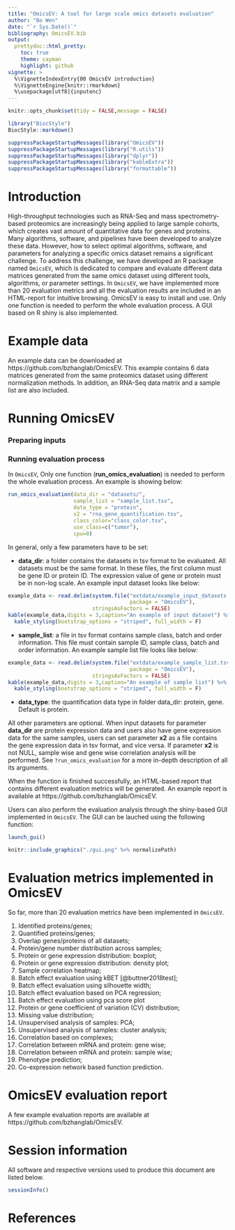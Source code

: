 ```yaml
---
title: "OmicsEV: A tool for large scale omics datasets evaluation"
author: "Bo Wen"
date: "`r Sys.Date()`"
bibliography: OmicsEV.bib
output: 
  prettydoc::html_pretty:
    toc: true
    theme: cayman
    highlight: github
vignette: >
  %\VignetteIndexEntry{00 OmicsEV introduction}
  %\VignetteEngine{knitr::rmarkdown}
  %\usepackage[utf8]{inputenc}
---
```


```r
knitr::opts_chunk$set(tidy = FALSE,message = FALSE)
```



```r
library("BiocStyle")
BiocStyle::markdown()
```




```r
suppressPackageStartupMessages(library("OmicsEV"))
suppressPackageStartupMessages(library("R.utils"))
suppressPackageStartupMessages(library("dplyr"))
suppressPackageStartupMessages(library("kableExtra"))
suppressPackageStartupMessages(library("formattable"))
```


# Introduction

High-throughput technologies such as RNA-Seq and mass spectrometry-based 
proteomics are increasingly being applied to large sample cohorts, which 
creates vast amount of quantitative data for genes and proteins. Many algorithms, 
software, and pipelines have been developed to analyze these data. However, 
how to select optimal algorithms, software, and parameters for analyzing a 
specific omics dataset remains a significant challenge. To address this 
challenge, we have developed an R package named `OmicsEV`, which is dedicated to 
compare and evaluate different data matrices generated from the same omics 
dataset using different tools, algorithms, or parameter settings. In `OmicsEV`,
we have implemented more than 20 evaluation metrics and all the evaluation 
results are included in an HTML-report for intuitive browsing. OmicsEV is easy 
to install and use. Only one function is needed to perform the whole evaluation 
process. A GUI based on R shiny is also implemented.

# Example data

An example data can be downloaded at https://github.com/bzhanglab/OmicsEV. This
example contains 6 data matrices generated from the same proteomics dataset 
using different normalization methods. In addition, an RNA-Seq data matrix and a
sample list are also included.

# Running OmicsEV

### Preparing inputs

### Running evaluation process

In `OmicsEV`, Only one function (**run_omics_evaluation**) is needed to 
perform the whole evaluation process. An example is showing below:

```r
run_omics_evaluation(data_dir = "datasets/",
                     sample_list = "sample_list.tsv",
                     data_type = "protein",
                     x2 = "rna_gene_quantification.tsv",
                     class_color="class_color.tsv",
                     use_class=c("tumor"),
                     cpu=0)
```

In general, only a few parameters have to be set:

* **data_dir**: a folder contains the datasets in tsv format to be evaluated. All 
datasets must be the same format. In these files, the first column must be gene
ID or protein ID. The expression value of gene or protein must be in non-log 
scale. An example input dataset looks like below:

```r
example_data <- read.delim(system.file("extdata/example_input_datasets.tsv",
                                       package = "OmicsEV"),
                           stringsAsFactors = FALSE)
kable(example_data,digits = 3,caption="An example of input dataset") %>%
  kable_styling(bootstrap_options = "striped", full_width = F)
```

* **sample_list**: a file in tsv format contains sample class, batch and order 
information. This file must contain sample ID, sample class, batch and order 
information. An example sample list file looks like below:

```r
example_data <- read.delim(system.file("extdata/example_sample_list.tsv",
                                       package = "OmicsEV"),
                           stringsAsFactors = FALSE)
kable(example_data,digits = 3,caption="An example of sample list") %>%
  kable_styling(bootstrap_options = "striped", full_width = F)
```

* **data_type**: the quantification data type in folder data_dir: protein, 
gene. Default is protein.

All other parameters are optional. When input datasets for parameter 
**data_dir** are protein expression data and users also have gene expression 
data for the same samples, users can set parameter **x2** as a file contains 
the gene expression data in tsv format, and vice versa. If parameter **x2** is 
not NULL, sample wise and gene wise correlation analysis will be performed. See `?run_omics_evaluation` for a more in-depth description of all its arguments. 

When the function is finished successfully, an HTML-based report that contains 
different evaluation metrics will be generated. An example report is available 
at https://github.com/bzhanglab/OmicsEV.

Users can also perform the evaluation analysis through the shiny-based GUI 
implemented in `OmicsEV`. The GUI can be lauched using the following function:

```r
launch_gui()
```

```r
knitr::include_graphics("./gui.png" %>% normalizePath)
```

# Evaluation metrics implemented in OmicsEV

So far, more than 20 evaluation metrics have been implemented in `OmicsEV`.

1. Identified proteins/genes;
2. Quantified proteins/genes;
3. Overlap genes/proteins of all datasets;
4. Protein/gene number distribution across samples;
5. Protein or gene expression distribution: boxplot;
6. Protein or gene expression distribution: density plot;
7. Sample correlation heatmap;
8. Batch effect evaluation using kBET [@buttner2018test];
9. Batch effect evaluation using silhouette width;
10. Batch effect evaluation based on PCA regression;
11. Batch effect evaluation using pca score plot
12. Protein or gene coefficient of variation (CV) distribution;
13. Missing value distribution;
14. Unsupervised analysis of samples: PCA;
15. Unsupervised analysis of samples: cluster analysis;
16. Correlation based on complexes;
17. Correlation between mRNA and protein: gene wise;
18. Correlation between mRNA and protein: sample wise;
19. Phenotype prediction;
20. Co-expression network based function prediction.

# OmicsEV evaluation report

A few example evaluation reports are available at 
https://github.com/bzhanglab/OmicsEV.

# Session information

All software and respective versions used to produce this document are listed below.

```r
sessionInfo()
```

# References



